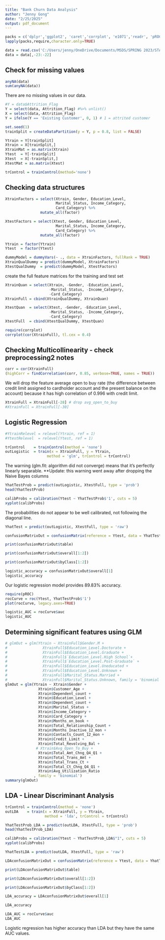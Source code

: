 ---
title: "Bank Churn Data Analysis"
author: "Jenny Gong"
date: "2/25/2025"
output: pdf_document
---

```{r}
packs = c('dplyr','ggplot2', 'caret','corrplot', 'e1071','readr', 'pROC')
lapply(packs,require,character.only=TRUE)

data = read.csv('C:/Users/jenny/OneDrive/Documents/MSDS/SPRING 2023/STAT 656/BankChurners.csv')
data = data[,-23:-22]
```

## Check for missing values

```{r }
anyNA(data)
sum(anyNA(data))
```

There are no missing values in our data.


```{r }
#Y = data$Attrition_Flag
Y = select(data, Attrition_Flag) #%>% unlist()
X = select(data,-Attrition_Flag)
Y = ifelse(Y == 'Existing Customer', 0, 1) # 1 = attrited customer
```

```{r}
set.seed(1)
trainSplit = createDataPartition(y = Y, p = 0.8, list = FALSE)

Ytrain = Y[trainSplit]
Xtrain = X[trainSplit,]
XtrainMat = as.matrix(Xtrain)
Ytest  = Y[-trainSplit]
Xtest  = X[-trainSplit,]
XtestMat = as.matrix(Xtest)
```


```{r}
trControl = trainControl(method='none')
```


## Checking data structures

```{r}
XtrainFactors = select(Xtrain, Gender, Education_Level,
                       Marital_Status, Income_Category,
                       Card_Category) %>%
                mutate_all(factor)

XtestFactors = select(Xtest, Gender, Education_Level,
                       Marital_Status, Income_Category,
                       Card_Category) %>%
                mutate_all(factor)

Ytrain = factor(Ytrain)
Ytest  = factor(Ytest)

```


```{r}
dummyModel = dummyVars(~ ., data = XtrainFactors, fullRank = TRUE)
XtrainQualDummy = predict(dummyModel, XtrainFactors)
XtestQualDummy  = predict(dummyModel, XtestFactors)
```

create the full feature matrices for the training and test set
```{r}
XtrainQuan = select(Xtrain, -Gender, -Education_Level,
                    -Marital_Status, -Income_Category,
                    -Card_Category)
XtrainFull = cbind(XtrainQualDummy, XtrainQuan)

XtestQuan  = select(Xtest, -Gender, -Education_Level,
                    -Marital_Status, -Income_Category,
                    -Card_Category)
XtestFull  = cbind(XtestQualDummy, XtestQuan)
```

```{r}
require(corrplot)
corrplot(cor(XtrainFull), tl.cex = 0.4) 

```


## Checking Multicollinearity - check preprocessing2 notes 
```{r}
corr = cor(XtrainFull)
(highCorr = findCorrelation(corr, 0.85, verbose=TRUE, names = TRUE))

```

We will drop the feature average open to buy rate (the difference between credit limit assigned to cardholder account and the present balance on the account) because it has high correlation of 0.996 with credit limit.

```{r}
XtrainFull = XtrainFull[-28] # drop avg_open_to_buy
#XtrainFull = XtrainFull[-30]
```



## Logistic Regression

```{r}
#YtrainRelevel = relevel(Ytrain, ref = 1)
#YtestRelevel  = relevel(Ytest, ref = 1)

trControl    = trainControl(method = 'none')
outLogistic  = train(x = XtrainFull, y = Ytrain, 
                   method = 'glm', trControl = trControl)

```
The warning (glm.fit: algorithm did not converge) means that it's perfectly linearly separable. **Update: this warning went away after dropping the Naive Bayes columns

```{r}
YhatTestProb = predict(outLogistic, XtestFull, type = 'prob')
head(YhatTestProb)
```

```{r}
calibProbs = calibration(Ytest ~ YhatTestProb$'1', cuts = 5)
xyplot(calibProbs)
```

The probabilities do not appear to be well calibrated, not following the diagonal line.


```{r}
YhatTest = predict(outLogistic, XtestFull, type = 'raw')
```

```{r}
confusionMatrixOut = confusionMatrix(reference = Ytest, data = YhatTest)

print(confusionMatrixOut$table)

print(confusionMatrixOut$overall[1:2])

print(confusionMatrixOut$byClass[1:2])

logistic_accuracy = confusionMatrixOut$overall[1]
logistic_accuracy
```

Our logistic regression model provides 89.83% accuracy. 

```{r}
require(pROC)
rocCurve = roc(Ytest, YhatTestProb$'1')
plot(rocCurve, legacy.axes=TRUE)
```

```{r}
logistic_AUC = rocCurve$auc
logistic_AUC
```
## Determining significant features using GLM 
```{r}
# glmOut = glm(Ytrain ~ XtrainFull$Gender.M +
#                XtrainFull$Education_Level.Doctorate + 
#                XtrainFull$Education_Level.Graduate +
#                XtrainFull$`Education_Level.High School`+
#                XtrainFull$`Education_Level.Post-Graduate` + 
#                XtrainFull$Education_Level.Uneducated + 
#                XtrainFull$Education_Level.Unknown + 
#                XtrainFull$Marital_Status.Married + 
#                XtrainFull$Marital_Status.Unknown, family = 'binomial')
glmOut = glm(Ytrain ~ Xtrain$Gender + 
               Xtrain$Customer_Age +
               Xtrain$Dependent_count + 
               Xtrain$Education_Level + 
               Xtrain$Dependent_count + 
               Xtrain$Marital_Status + 
               Xtrain$Income_Category + 
               Xtrain$Card_Category + 
               Xtrain$Months_on_book + 
               Xtrain$Total_Relationship_Count + 
               Xtrain$Months_Inactive_12_mon + 
               Xtrain$Contacts_Count_12_mon + 
               Xtrain$Credit_Limit + 
               Xtrain$Total_Revolving_Bal + 
              # Xtrain$Avg_Open_To_Buy + 
               Xtrain$Total_Amt_Chng_Q4_Q1 + 
               Xtrain$Total_Trans_Amt + 
               Xtrain$Total_Trans_Ct + 
               Xtrain$Total_Ct_Chng_Q4_Q1 + 
               Xtrain$Avg_Utilization_Ratio
             , family = 'binomial')
summary(glmOut)
```



## LDA - Linear Discriminant Analysis
```{r}
trControl = trainControl(method = 'none')
outLDA    = train(x = XtrainFull, y = Ytrain, 
                  method = 'lda', trControl = trControl)
```


```{r}
YhatTestProb_LDA = predict(outLDA, XtestFull, type = 'prob')
head(YhatTestProb_LDA)
```


```{r}
calibProbs = calibration(Ytest ~ YhatTestProb_LDA$"1", cuts = 5)
xyplot(calibProbs)
```


```{r}
YhatTestLDA = predict(outLDA, XtestFull, type = 'raw')

LDAconfusionMatrixOut = confusionMatrix(reference = Ytest, data = YhatTestLDA)

print(LDAconfusionMatrixOut$table)

print(LDAconfusionMatrixOut$overall[1:2])

print(LDAconfusionMatrixOut$byClass[1:2])

LDA_accuracy = LDAconfusionMatrixOut$overall[1]

LDA_accuracy
```

```{r}
LDA_AUC = rocCurve$auc
LDA_AUC
```
Logistic regression has higher accuracy than LDA but they have the same AUC values.

